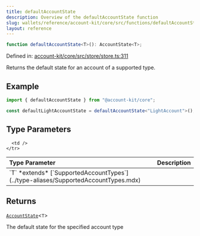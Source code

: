 ```yaml
---
title: defaultAccountState
description: Overview of the defaultAccountState function
slug: wallets/reference/account-kit/core/src/functions/defaultAccountState
layout: reference
---
```


```ts
function defaultAccountState<T>(): AccountState<T>;
```

Defined in: [account-kit/core/src/store/store.ts:311](https://github.com/alchemyplatform/aa-sdk/blob/da19afd63b0ba06a4de95b0d2d7871f64d546304/account-kit/core/src/store/store.ts#L311)

Returns the default state for an account of a supported type.

## Example

```ts
import { defaultAccountState } from "@account-kit/core";

const defaultLightAccountState = defaultAccountState<"LightAccount">();
```

## Type Parameters

<table>
  <thead>
    <tr>
      <th align="left">Type Parameter</th>
      <th align="left">Description</th>
    </tr>
  </thead>

  <tbody>
    <tr>
      <td>
        `T` *extends* [`SupportedAccountTypes`](../type-aliases/SupportedAccountTypes.mdx)
      </td>

      <td />
    </tr>

  </tbody>
</table>

## Returns

[`AccountState`](../type-aliases/AccountState.mdx)\<`T`>

The default state for the specified account type
